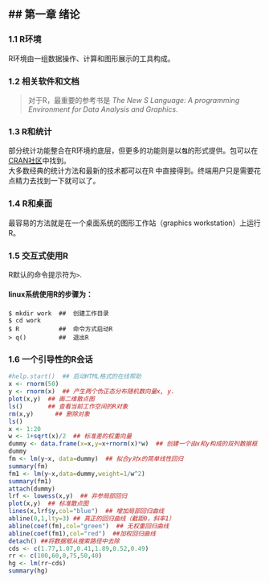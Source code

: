 ## 第一章 绪论
------------------
### 1.1 R环境
R环境由一组数据操作、计算和图形展示的工具构成。

### 1.2 相关软件和文档
> 对于R，最重要的参考书是 *The New S Language: A programming Environment for Data Analysis and Graphics*.

### 1.3 R和统计
部分统计功能整合在R环境的底层，但更多的功能则是以**`包`**的形式提供。包可以在[CRAN社区](http://CRAN.R-project.org )中找到。  
大多数经典的统计方法和最新的技术都可以在R 中直接得到。终端用户只是需要花点精力去找到一下就可以了。

### 1.4 R和桌面
最容易的方法就是在一个桌面系统的图形工作站（graphics workstation）上运行R。

### 1.5 交互式使用R
R默认的命令提示符为`>`. 

#### linux系统使用R的步骤为：

    $ mkdir work  ##  创建工作目录
    $ cd work
    $ R           ##  命令方式启动R
    > q()         ##  退出R

### 1.6 一个引导性的R会话
```r
#help.start()  ## 启动HTML格式的在线帮助
x <- rnorm(50)
y <- rnorm(x)  ## 产生两个伪正态分布随机数向量x, y.
plot(x,y)  ## 画二维散点图
ls()       ## 查看当前工作空间的R对象
rm(x,y)      ## 删除对象
ls()
x <- 1:20
w <- 1+sqrt(x)/2  ## 标准差的权重向量
dummy <- data.frame(x=x,y=x+rnorm(x)*w)  ## 创建一个由x和y构成的双列数据框
dummy
fm <- lm(y~x, data=dummy)  ## 拟合y对x的简单线性回归
summary(fm)
fm1 <- lm(y~x,data=dummy,weight=1/w^2)
summary(fm1)
attach(dummy)
lrf <- lowess(x,y)  ## 非参局部回归
plot(x,y)  ## 标准散点图
lines(x,lrf$y,col="blue")  ## 增加局部回归曲线
abline(0,1,lty=3) ## 真正的回归曲线（截距0，斜率1）
abline(coef(fm),col="green")  ## 无权重回归曲线
abline(coef(fm1),col="red")  ##加权回归曲线
detach() ##将数据框从搜索路径中去除
cds <- c(1.77,1.07,0.41,1.89,0.52,0.49)
rr <- c(100,60,0,75,50,40)
hg <- lm(rr~cds)
summary(hg)

```
